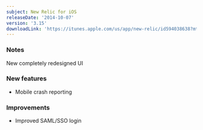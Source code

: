 ```yaml
---
subject: New Relic for iOS
releaseDate: '2014-10-07'
version: '3.15'
downloadLink: 'https://itunes.apple.com/us/app/new-relic/id594038638?mt=8'
---
```


### Notes

New completely redesigned UI

### New features

* Mobile crash reporting

### Improvements

* Improved SAML/SSO login
